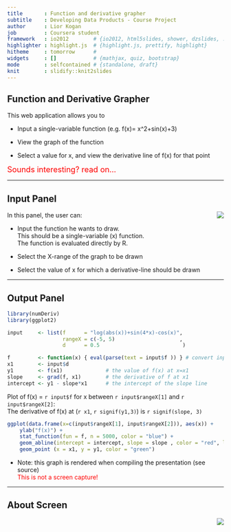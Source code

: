 ```yaml
---
title       : Function and derivative grapher
subtitle    : Developing Data Products - Course Project
author      : Lior Kogan
job         : Coursera student
framework   : io2012        # {io2012, html5slides, shower, dzslides, ...}
highlighter : highlight.js  # {highlight.js, prettify, highlight}
hitheme     : tomorrow      # 
widgets     : []            # {mathjax, quiz, bootstrap}
mode        : selfcontained # {standalone, draft}
knit        : slidify::knit2slides
---
```


## Function and Derivative Grapher

This web application allows you to

* Input a single-variable function (e.g. f(x)= x^2+sin(x)+3)

* View the graph of the function

* Select a value for x, and view the derivative line of f(x) for that point

<font size="4" color="red">Sounds interesting? read on...</font>

---

## Input Panel ##

<img src="assets/img/Input.png" align="right">

In this panel, the user can:


* Input the function he wants to draw.   
  This should be a single-variable (x) function.   
  The function is evaluated directly by R.
  
* Select the X-range of the graph to be drawn


* Select the value of x for which a derivative-line should be drawn

---

## Output Panel

```r
library(numDeriv)
library(ggplot2)

input     <- list(f      = "log(abs(x))+sin(4*x)-cos(x)",
                  rangeX = c(-5, 5)                     ,
                  d      = 0.5                           )

f         <- function(x) { eval(parse(text = input$f )) } # convert input from string to function
x1        <- input$d
y1        <- f(x1)              # the value of f(x) at x=x1
slope     <- grad(f, x1)        # the derivative of f at x1
intercept <- y1 - slope*x1      # the intercept of the slope line
```

Plot of f(x) = `r input$f` for x between `r input$rangeX[1]` and `r input$rangeX[2]`:   
The derivative of f(x) at (`r x1`, `r signif(y1,3)`) is `r signif(slope, 3)`   
```r
ggplot(data.frame(x=c(input$rangeX[1], input$rangeX[2])), aes(x)) + 
	ylab("f(x)") +
	stat_function(fun = f, n = 5000, color = "blue") + 
	geom_abline(intercept = intercept, slope = slope , color = "red", lwd = 1) +
	geom_point (x = x1, y = y1, color = "green")

```

 * Note: this graph is rendered when compiling the presentation (see source)   
   <font color="red">This is not a screen capture!</font>

---

## About Screen

<img src="assets/img/About.png" align="right">
